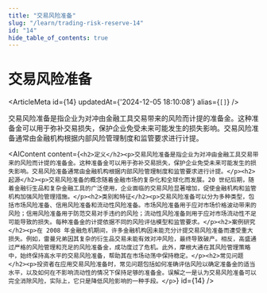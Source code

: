 ```yaml
---
title: "交易风险准备"
slug: "/learn/trading-risk-reserve-14"
id: "14"
hide_table_of_contents: true
---
```



# 交易风险准备

<ArticleMeta id={14} updatedAt={'2024-12-05 18:10:08'} alias={`[]`} />
<div className='border-solid border-b border-t-0 my-4 border-[var(--ifm-color-gray-300)]' />

交易风险准备是指企业为对冲由金融工具交易带来的风险而计提的准备金。这种准备金可以用于弥补交易损失，保护企业免受未来可能发生的损失影响。交易风险准备通常由金融机构根据内部风险管理制度和监管要求进行计提。

<AIContent content={`<h2>定义</h2><p>交易风险准备是指企业为对冲由金融工具交易带来的风险而计提的准备金。这种准备金可以用于弥补交易损失，保护企业免受未来可能发生的损失影响。交易风险准备通常由金融机构根据内部风险管理制度和监管要求进行计提。</p><h2>起源</h2><p>交易风险准备的概念随着金融市场的复杂化和全球化而发展。20 世纪后期，随着金融衍生品和复杂金融工具的广泛使用，企业面临的交易风险显著增加，促使金融机构和监管机构加强风险管理措施。</p><h2>类别和特征</h2><p>交易风险准备可以分为多种类型，包括市场风险准备、信用风险准备和流动性风险准备。市场风险准备用于应对市场价格波动带来的风险；信用风险准备用于防范交易对手违约的风险；流动性风险准备则用于应对市场流动性不足可能导致的损失。每种准备金的计提依据不同的风险评估模型和监管要求。</p><h2>案例研究</h2><p>在 2008 年金融危机期间，许多金融机构因未能充分计提交易风险准备而遭受重大损失。例如，雷曼兄弟因其复杂的衍生品交易未能有效对冲风险，最终导致破产。相反，高盛通过严格的风险管理和充足的风险准备金，成功度过了危机。此外，摩根大通在其风险管理策略中，始终保持高水平的交易风险准备，帮助其在市场动荡中保持稳定。</p><h2>常见问题</h2><p>投资者在应用交易风险准备时，常见问题包括如何准确评估风险以确定准备金的适当水平，以及如何在不影响流动性的情况下保持足够的准备金。误解之一是认为交易风险准备可以完全消除风险，实际上，它只是降低风险影响的一种手段。</p>`} id={14} />

